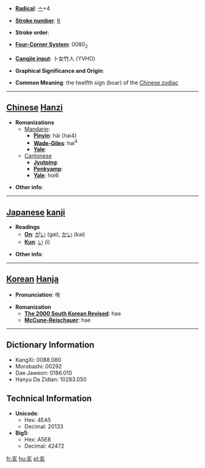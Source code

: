 * '''[[Wiktionary:Chinese radical index| Radical]]''': [[Wiktionary:Chinese radical index 亠|亠]]+4

* '''[[Wiktionary:Chinese total strokes index|Stroke number]]''': [[Wiktionary:Chinese total strokes index 6|6]]

* '''Stroke order''': 

* '''[[Wiktionary:Chinese four corner index|Four-Corner System]]''': 0080<sub>2</sub>

* '''[[Wiktionary:Chinese Cangjie index|Cangjie input]]''': 卜女竹人 (YVHO)

* '''Graphical Significance and Origin''': 

* '''Common Meaning''': the twelfth sign (boar) of the [[Wikipedia:Chinese zodiac|Chinese zodiac]]

----

== [[Chinese]] [[Hanzi]] ==

* '''Romanizations'''
** [[Mandarin]]:
*** '''[[Pinyin]]''': hài (hai4)
*** '''[[Wade-Giles]]''': hai<sup>4</sup>
*** '''[[Yale]]''': 
**[[Cantonese]]
***'''[[Jyutping]]''':
***'''[[Penkyamp]]''': 
***'''[[Yale]]''': hoi6

* '''Other info''': 

----

== [[Japanese]] [[kanji]] ==

* '''Readings'''
** '''[[On]]''': [[がい]] (gai), [[かい]] (kai)
** '''[[Kun]]''': [[い]] (i)

* '''Other info''':  

----

== [[Korean]] [[Hanja]] ==

* '''Pronunciation''': 해

* '''Romanization'''
** '''[[The 2000 South Korean Revised Romanization|The 2000 South Korean Revised]]''': hae
** '''[[McCune-Reischauer]]''': hae

----

== Dictionary Information ==

* KangXi: 0088.080
* Morobashi: 00292
* Dae Jaweon: 0186.010
* Hanyu Da Zidian: 10283.050

== Technical Information ==

* '''Unicode''':
** Hex: 4EA5
** Decimal: 20133
* '''Big5''':
** Hex: A5E8
** Decimal: 42472

[[fr:亥]]
[[hu:亥]]
[[pl:亥]]